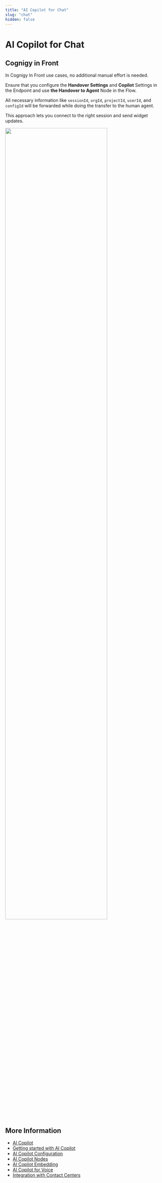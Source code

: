 ```yaml
---
title: "AI Copilot for Chat"
slug: "chat"
hidden: false
---
```


# AI Copilot for Chat 


## Cognigy in Front

In Cognigy In Front use cases, no additional manual effort is needed. 

Ensure that you configure the **Handover Settings** and **Copilot** Settings in the Endpoint and use **the Handover to Agent** Node in the Flow.

All necessary information like `sessionId`, `orgId`, `projectId`, `userId`, and `configId` will be forwarded while doing the transfer to the human agent. 

This approach lets you connect to the right session and send widget updates.

<Frame>
  <img class="image-center" src="../../../_assets/ai-copilot/chat.png" width="80%" />
</Frame>

## More Information

- [AI Copilot](overview.md)
- [Getting started with AI Copilot](getting-started.md)
- [AI Copilot Configuration](configuration.md)
- [AI Copilot Nodes](../ai/build/node-reference/ai-copilot/overview.md)
- [AI Copilot Embedding](embedding.md)
- [AI Copilot for Voice](voice/voice-overview.md)
- [Integration with Contact Centers](contact-center-integration.md)
